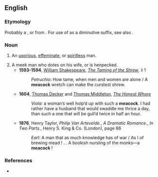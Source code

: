 ==English==

===Etymology===
Probably a {{blend|en|meek|peacock|nocap=9}}, or from {{suffix|en|meek|cock|gloss2=diminutive suffix}}. For use of {{m|en|cock}} as a diminutive suffix, see also {{m|en|niddicock}}.

===Noun===
{{en-noun}}

# {{lb|en|obsolete}} An [[uxorious]], [[effeminate]], or [[spiritless]] man.
# A meek man who dotes on his wife, or is henpecked.
#* '''1593-1594''', [[w:William Shakespeare|William Shakespeare]], ''[[wikisource:The Taming of the Shrew|The Taming of the Shrew]]'', ii 1
#*: ''Petruchio:'' How tame, when men and women are alone<!--,--> / A '''meacock''' wretch can make the curstest shrew.
#* '''1604''', [[w:Thomas Decker|Thomas Decker]] and [[w:Thomas Middleton|Thomas Middleton]], ''[[w:The Honest Whore|The Honest Whore]]''
#*: ''Viola:'' a woman’s well holp’d up with such a '''meacock'''. I had rather have a husband that would swaddle me thrice a day, than such a one that will be gull’d twice in half an hour.
#* '''1876''', Henry Taylor, ''Philip Van Artevelde.'', ''A Dramatic Romance.'', ''In Two Parts.'', Henry S. King & Co. (London), page 86
#*: ''Earl:'' A man that as much knowledge has of war / As I of brewing mead&nbsp;! ''...'' A bookish nursling of the monks—a '''meacock'''&nbsp;!

===References===
* {{R:Webster 1913}}